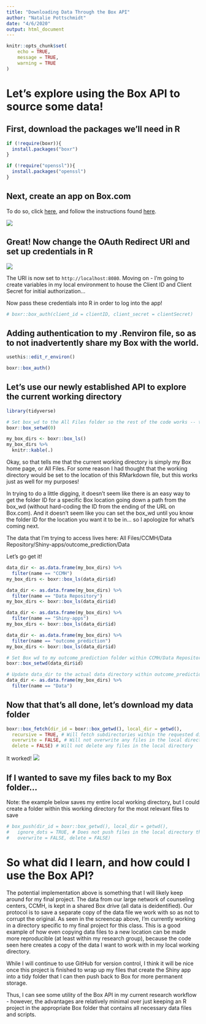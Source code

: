 ```yaml
---
title: "Downloading Data Through the Box API"
author: "Natalie Pottschmidt"
date: "4/6/2020"
output: html_document
---
```


```r
knitr::opts_chunk$set(
	echo = TRUE,
	message = TRUE,
	warning = TRUE
)
```


# Let's explore using the Box API to source some data!

## First, download the packages we'll need in R
```r
if (!require(boxr)){
  install.packages("boxr")
}

if (!require("openssl")){
  install.packages("openssl")
}

```

## Next, create an app on Box.com

To do so, click [here](https://psu.app.box.com/developers/console), and follow the instructions found [here](https://psu-psychology.github.io/psy-525-reproducible-research-2020/how_to/interact-with-box.html).

![](pics/Woot.png)

## Great! Now change the OAuth Redirect URI and set up credentials in R
![](pics/Config.png)

The URI is now set to `http://localhost:8080`. Moving on - I'm going to create variables in my local environment to house the Client ID and Client Secret for initial authorization...

Now pass these credentials into R in order to log into the app!

```r
# boxr::box_auth(client_id = clientID, client_secret = clientSecret)

```


## Adding authentication to my .Renviron file, so as to not inadvertently share my Box with the world.
```r
usethis::edit_r_environ()

boxr::box_auth()
```


## Let's use our newly established API to explore the current working directory

```r
library(tidyverse)

# Set box_wd to the All Files folder so the rest of the code works -- this was the default starting out
boxr::box_setwd(0)

my_box_dirs <- boxr::box_ls()
my_box_dirs %>%
  knitr::kable(.)
```


Okay, so that tells me that the current working directory is simply my Box home page, or All Files. For some reason I had thought that the working directory would be set to the location of this RMarkdown file, but this works just as well for my purposes! 

In trying to do a little digging, it doesn't seem like there is an easy way to get the folder ID for a specific Box location going down a path from the box_wd (without hard-coding the ID from the ending of the URL on Box.com). And it doesn't seem like you can set the box_wd until you know the folder ID for the location you want it to be in... so I apologize for what's coming next. 

The data that I'm trying to access lives here:
All Files/CCMH/Data Repository/Shiny-apps/outcome_prediction/Data

Let's go get it!

```r
data_dir <- as.data.frame(my_box_dirs) %>%
  filter(name == "CCMH")
my_box_dirs <- boxr::box_ls(data_dir$id)

data_dir <- as.data.frame(my_box_dirs) %>%
  filter(name == "Data Repository")
my_box_dirs <- boxr::box_ls(data_dir$id)

data_dir <- as.data.frame(my_box_dirs) %>%
  filter(name == "Shiny-apps")
my_box_dirs <- boxr::box_ls(data_dir$id)

data_dir <- as.data.frame(my_box_dirs) %>%
  filter(name == "outcome_prediction")
my_box_dirs <- boxr::box_ls(data_dir$id)

# Set Box wd to my outcome_prediction folder within CCMH/Data Repository/Shiny-apps
boxr::box_setwd(data_dir$id)

# Update data_dir to the actual data directory within outcome_prediction
data_dir <- as.data.frame(my_box_dirs) %>%
  filter(name == "Data")

```

## Now that that's all done, let's download my data folder

```r
boxr::box_fetch(dir_id = boxr::box_getwd(), local_dir = getwd(),
  recursive = TRUE, # Will fetch subdirectories within the requested directory
  overwrite = FALSE, # Will not overwrite any files in the local directory
  delete = FALSE) # Will not delete any files in the local directory

```

It worked!
![](pics/Data_dl.png)

## If I wanted to save my files back to my Box folder...

Note: the example below saves my entire local working directory, but I could create a folder within this working directory for the most relevant files to save

```r
# box_push(dir_id = boxr::box_getwd(), local_dir = getwd(),
#   ignore_dots = TRUE, # Does not push files in the local directory that start with a dot (e.g., .gitignore)
#   overwrite = FALSE, delete = FALSE)
```


# So what did I learn, and how could I use the Box API?

The potential implementation above is something that I will likely keep around for my final project. The data from our large network of counseling centers, CCMH, is kept in a shared Box drive (all data is deidentified). Our protocol is to save a separate copy of the data file we work with so as not to corrupt the original. As seen in the screencap above, I'm currently working in a directory specific to my final project for this class. This is a good example of how even copying data files to a new location can be made more reproducible (at least within my research group), because the code seen here creates a copy of the data I want to work with in my local working directory. 

While I will continue to use GitHub for version control, I think it will be nice once this project is finished to wrap up my files that create the Shiny app into a tidy folder that I can then push back to Box for more permanent storage.

Thus, I can see some utility of the Box API in my current research workflow - however, the advantages are relatively minimal over just keeping an R project in the appropriate Box folder that contains all necessary data files and scripts. 




















